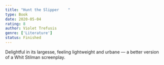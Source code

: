 ```yaml
---
title: "Hunt the Slipper	"
type: Book
date: 2020-05-04
rating: 8
author: Violet Trefusis	
genre: ['Literature']
status: Finished
---
```


Delightful in its largesse, feeling lightweight and urbane — a better version of a Whit Stilman screenplay.
